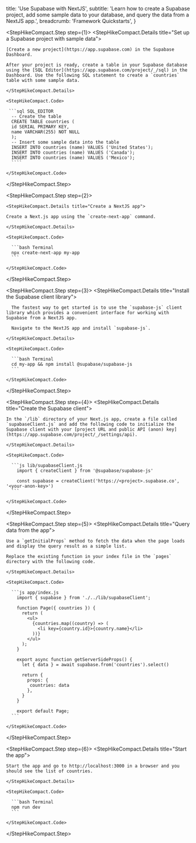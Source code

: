 
  title: 'Use Supabase with NextJS',
  subtitle:
    'Learn how to create a Supabase project, add some sample data to your database, and query the data from a NextJS app.',
  breadcrumb: 'Framework Quickstarts',
}

<StepHikeCompact>

  <StepHikeCompact.Step step={1}>
    <StepHikeCompact.Details title="Set up a Supabase project with sample data">

    [Create a new project](https://app.supabase.com) in the Supabase Dashboard.

    After your project is ready, create a table in your Supabase database using the [SQL Editor](https://app.supabase.com/project/_/sql) in the Dashboard. Use the following SQL statement to create a `countries` table with some sample data.

    </StepHikeCompact.Details>

    <StepHikeCompact.Code>

     ```sql SQL_EDITOR
      -- Create the table
      CREATE TABLE countries (
      id SERIAL PRIMARY KEY,
      name VARCHAR(255) NOT NULL
      );
      -- Insert some sample data into the table
      INSERT INTO countries (name) VALUES ('United States');
      INSERT INTO countries (name) VALUES ('Canada');
      INSERT INTO countries (name) VALUES ('Mexico');
      ````

    </StepHikeCompact.Code>

  </StepHikeCompact.Step>

  <StepHikeCompact.Step step={2}>

    <StepHikeCompact.Details title="Create a NextJS app">

    Create a Next.js app using the `create-next-app` command.

    </StepHikeCompact.Details>

    <StepHikeCompact.Code>

      ```bash Terminal
      npx create-next-app my-app
      ```

    </StepHikeCompact.Code>

  </StepHikeCompact.Step>

  <StepHikeCompact.Step step={3}>
    <StepHikeCompact.Details title="Install the Supabase client library">

      The fastest way to get started is to use the `supabase-js` client library which provides a convenient interface for working with Supabase from a NextJS app.

      Navigate to the NextJS app and install `supabase-js`.

    </StepHikeCompact.Details>

    <StepHikeCompact.Code>

      ```bash Terminal
      cd my-app && npm install @supabase/supabase-js
      ```

    </StepHikeCompact.Code>

  </StepHikeCompact.Step>

  <StepHikeCompact.Step step={4}>
    <StepHikeCompact.Details title="Create the Supabase client">

    In the `/lib` directory of your Next.js app, create a file called `supabaseClient.js` and add the following code to initialize the Supabase client with your [project URL and public API (anon) key](https://app.supabase.com/project/_/settings/api).

    </StepHikeCompact.Details>

    <StepHikeCompact.Code>

      ```js lib/supabaseClient.js
        import { createClient } from '@supabase/supabase-js'

        const supabase = createClient('https://<project>.supabase.co', '<your-anon-key>')
      ```

    </StepHikeCompact.Code>

  </StepHikeCompact.Step>

  <StepHikeCompact.Step step={5}>
    <StepHikeCompact.Details title="Query data from the app">

    Use a `getInitialProps` method to fetch the data when the page loads and display the query result as a simple list.

    Replace the existing function in your index file in the `pages` directory with the following code.

    </StepHikeCompact.Details>

    <StepHikeCompact.Code>

      ```js app/index.js
        import { supabase } from './../lib/supabaseClient';

        function Page({ countries }) {
          return (
            <ul>
              {countries.map((country) => (
                <li key={country.id}>{country.name}</li>
              ))}
            </ul>
          );
        }

        export async function getServerSideProps() {
          let { data } = await supabase.from('countries').select()

          return {
            props: {
             countries: data
            },
          }
        }

        export default Page;
      ```

    </StepHikeCompact.Code>

  </StepHikeCompact.Step>

  <StepHikeCompact.Step step={6}>
    <StepHikeCompact.Details title="Start the app">

    Start the app and go to http://localhost:3000 in a browser and you should see the list of countries.

    </StepHikeCompact.Details>

    <StepHikeCompact.Code>

      ```bash Terminal
      npm run dev
      ```

    </StepHikeCompact.Code>

  </StepHikeCompact.Step>

</StepHikeCompact>

